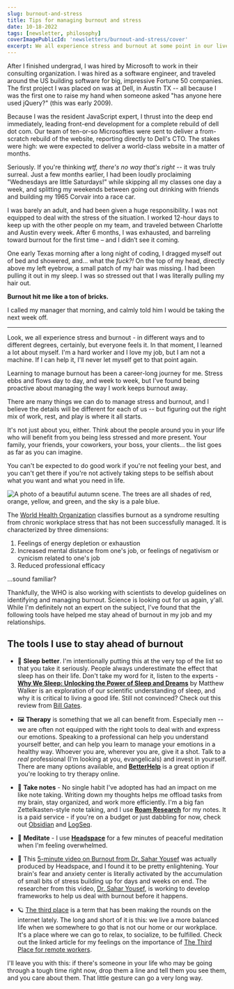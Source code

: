 ```yaml
---
slug: burnout-and-stress
title: Tips for managing burnout and stress
date: 10-18-2022
tags: [newsletter, philosophy]
coverImagePublicId: 'newsletters/burnout-and-stress/cover'
excerpt: We all experience stress and burnout at some point in our lives. Here are the tools I've found to stay ahead of burnout in my job and my relationships.
---
```


After I finished undergrad, I was hired by Microsoft to work in their consulting organization. I was hired as a software engineer, and traveled around the US building software for big, impressive Fortune 50 companies. The first project I was placed on was at Dell, in Austin TX -- all because I was the first one to raise my hand when someone asked "has anyone here used jQuery?" (this was early 2009).

Because I was the resident JavaScript expert, I thrust into the deep end immediately, leading front-end development for a complete rebuild of dell dot com. Our team of ten-or-so Microsofties were sent to deliver a from-scratch rebuild of the website, reporting directly to Dell's CTO. The stakes were high: we were expected to deliver a world-class website in a matter of months.

Seriously. If you're thinking _wtf, there's no way that's right_ -- it was truly surreal. Just a few months earlier, I had been loudly proclaiming "Wednesdays are little Saturdays!" while skipping all my classes one day a week, and splitting my weekends between going out drinking with friends and building my 1965 Corvair into a race car.

I was barely an adult, and had been given a huge responsibility. I was not equipped to deal with the stress of the situation. I worked 12-hour days to keep up with the other people on my team, and traveled between Charlotte and Austin every week. After 6 months, I was exhausted, and barreling toward burnout for the first time – and I didn’t see it coming.

One early Texas morning after a long night of coding, I dragged myself out of bed and showered, and... what the _fuck?!_ On the top of my head, directly above my left eyebrow, a small patch of my hair was missing. I had been pulling it out in my sleep. I was so stressed out that I was literally pulling my hair out.

**Burnout hit me like a ton of bricks.**

I called my manager that morning, and calmly told him I would be taking the next week off.

---

Look, we all experience stress and burnout - in different ways and to different degrees, certainly, but everyone feels it. In that moment, I learned a lot about myself. I'm a hard worker and I love my job, but I am not a machine. If I can help it, I'll never let myself get to that point again.

Learning to manage burnout has been a career-long journey for me. Stress ebbs and flows day to day, and week to week, but I've found being proactive about managing the way I work keeps burnout away.

There are many things we can do to manage stress and burnout, and I believe the details will be different for each of us -- but figuring out the right mix of work, rest, and play is where it all starts.

It's not just about you, either. Think about the people around you in your life who will benefit from you being less stressed and more present. Your family, your friends, your coworkers, your boss, your clients... the list goes as far as you can imagine.

You can't be expected to do good work if you're not feeling your best, and you can't get there if you're not actively taking steps to be selfish about what you want and what you need in life.

<Image
  publicId="newsletters/burnout-and-stress/autumn"
  alt="A photo of a beautiful autumn scene. The trees are all shades of red, orange, yellow, and green, and the sky is a pale blue."
  caption="We took a field trip to North Carolina's Blue Ridge parkway over the weekend. It was beautiful, and I'm so glad we got to go."
/>

The [World Health Organization](https://www.who.int/news/item/28-05-2019-burn-out-an-occupational-phenomenon-international-classification-of-diseases) classifies burnout as a syndrome resulting from chronic workplace stress that has not been successfully managed. It is characterized by three dimensions:

1. Feelings of energy depletion or exhaustion
2. Increased mental distance from one's job, or feelings of negativism or cynicism related to one's job
3. Reduced professional efficacy

...sound familiar?

Thankfully, the WHO is also working with scientists to develop guidelines on identifying and managing burnout. Science is looking out for us again, y'all. While I'm definitely not an expert on the subject, I've found that the following tools have helped me stay ahead of burnout in my job and my relationships.

## The tools I use to stay ahead of burnout

- 🛌 **Sleep better**. I'm intentionally putting this at the very top of the list so that you take it seriously. People always underestimate the effect that sleep has on their life. Don't take my word for it, listen to the experts - [**Why We Sleep: Unlocking the Power of Sleep and Dreams**](https://hardcover.app/books/why-we-sleep) by Matthew Walker is an exploration of our scientific understanding of sleep, and why it is critical to living a good life. Still not convinced? Check out this review from [Bill Gates](https://www.gatesnotes.com/Books/Why-We-Sleep).

- 🖼 **Therapy** is something that we all can benefit from. Especially men -- we are often not equipped with the right tools to deal with and express our emotions. Speaking to a professional can help you understand yourself better, and can help you learn to manage your emotions in a healthy way. Whoever you are, wherever you are, give it a shot. Talk to a _real_ professional (I'm looking at you, evangelicals) and invest in yourself. There are many options available, and [**BetterHelp**](https://www.betterhelp.com/) is a great option if you're looking to try therapy online.

- 📝 **Take notes** - No single habit I've adopted has had an impact on me like note taking. Writing down my thoughts helps me offload tasks from my brain, stay organized, and work more efficiently. I'm a big fan Zettelkasten-style note taking, and I use [**Roam Research**](https://roamresearch.com/) for my notes. It is a paid service - if you're on a budget or just dabbling for now, check out [Obsidian](https://obsidian.md/) and [LogSeq](https://logseq.com/).

- 🧘 **Meditate** - I use [**Headspace**](https://www.headspace.com/referral/z6jb3?slug=cebee0&audio=false) for a few minutes of peaceful meditation when I'm feeling overwhelmed.

- 🧠 This [5-minute video on Burnout from Dr. Sahar Yousef](https://www.youtube.com/watch?v=cFjK5WLpSHE) was actually produced by Headspace, and I found it to be pretty enlightening. Your brain's fear and anxiety center is literally activated by the accumulation of small bits of stress building up for days and weeks on end. The researcher from this video, [Dr. Sahar Yousef](https://www.saharyousef.com/), is working to develop frameworks to help us deal with burnout before it happens.

- 🪐 [The third place](https://mikebifulco.com/posts/remote-work-and-the-third-place) is a term that has been making the rounds on the internet lately. The long and short of it is this: we live a more balanced life when we somewhere to go that is not our home or our workplace. It's a place where we can go to relax, to socialize, to be fulfilled. Check out the linked article for my feelings on the importance of [The Third Place for remote workers](https://mikebifulco.com/posts/remote-work-and-the-third-place).

I'll leave you with this: if there's someone in your life who may be going through a tough time right now, drop them a line and tell them you see them, and you care about them. That little gesture can go a very long way.
